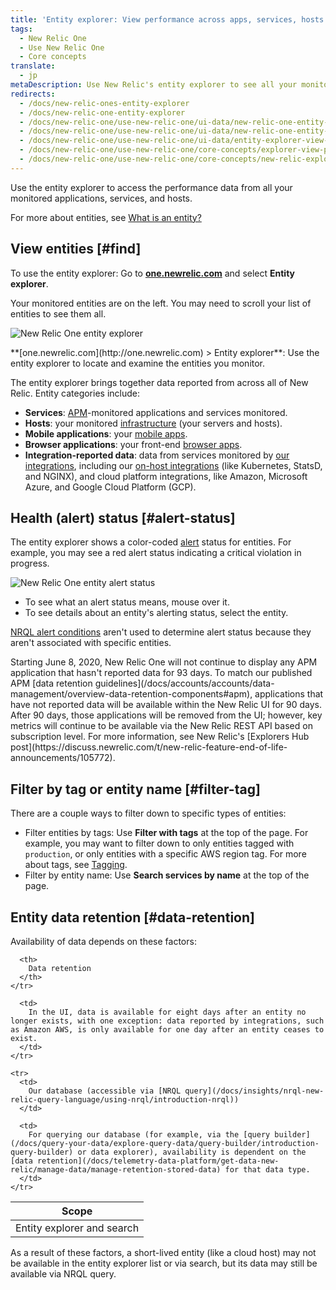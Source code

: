 ```yaml
---
title: 'Entity explorer: View performance across apps, services, hosts'
tags:
  - New Relic One
  - Use New Relic One
  - Core concepts
translate:
  - jp
metaDescription: Use New Relic's entity explorer to see all your monitored entities in one place and explore the reported data.
redirects:
  - /docs/new-relic-ones-entity-explorer
  - /docs/new-relic-one-entity-explorer
  - /docs/new-relic-one/use-new-relic-one/ui-data/new-relic-one-entity-explorer
  - /docs/new-relic-one/use-new-relic-one/ui-data/new-relic-one-entity-explorer-view-performance-across-apps-services-hosts
  - /docs/new-relic-one/use-new-relic-one/ui-data/entity-explorer-view-performance-across-apps-services-hosts
  - /docs/new-relic-one/use-new-relic-one/core-concepts/explorer-view-performance-across-apps-services-hosts
  - /docs/new-relic-one/use-new-relic-one/core-concepts/new-relic-explorer-view-performance-across-apps-services-hosts
---
```


Use the entity explorer to access the performance data from all your monitored applications, services, and hosts.

For more about entities, see [What is an entity?](/docs/new-relic-one/use-new-relic-one/core-concepts/what-entity-new-relic)

## View entities [#find]

To use the entity explorer: Go to **[one.newrelic.com](http://one.newrelic.com)** and select **Entity explorer**.

Your monitored entities are on the left. You may need to scroll your list of entities to see them all.

![New Relic One entity explorer](./images/new-relic-one-entity-explorer.png "new-relic-one-entity-explorer-entities.png")

<figcaption>
  **[one.newrelic.com](http://one.newrelic.com) > Entity explorer**: Use the entity explorer to locate and examine the entities you monitor.
</figcaption>

The entity explorer brings together data reported from across all of New Relic. Entity categories include:

* **Services**: [APM](/docs/apm)-monitored applications and services monitored.
* **Hosts**: your monitored [infrastructure](/docs/infrastructure) (your servers and hosts).
* **Mobile applications**: your [mobile apps](/docs/mobile-monitoring).
* **Browser applications**: your front-end [browser apps](/docs/browser).
* **Integration-reported data**: data from services monitored by [our integrations](https://newrelic.com/integrations), including our [on-host integrations](/docs/integrations/host-integrations/getting-started/introduction-host-integrations) (like Kubernetes, StatsD, and NGINX), and cloud platform integrations, like Amazon, Microsoft Azure, and Google Cloud Platform (GCP).

## Health (alert) status [#alert-status]

The entity explorer shows a color-coded [alert](/docs/alerts/new-relic-alerts/getting-started/introduction-new-relic-alerts) status for entities. For example, you may see a red alert status indicating a critical violation in progress.

![New Relic One entity alert status](./images/new-relic-one-entity-alert-status-red.png "new-relic-one-entity-alert-status.png")

* To see what an alert status means, mouse over it.
* To see details about an entity's alerting status, select the entity.

[NRQL alert conditions](/docs/alerts/new-relic-alerts/defining-conditions/create-alert-conditions-nrql-queries) aren't used to determine alert status because they aren't associated with specific entities.

<Callout variant="important">
  Starting June 8, 2020, New Relic One will not continue to display any APM application that hasn't reported data for 93 days. To match our published APM [data retention guidelines](/docs/accounts/accounts/data-management/overview-data-retention-components#apm), applications that have not reported data will be available within the New Relic UI for 90 days. After 90 days, those applications will be removed from the UI; however, key metrics will continue to be available via the New Relic REST API based on subscription level. For more information, see New Relic's [Explorers Hub post](https://discuss.newrelic.com/t/new-relic-feature-end-of-life-announcements/105772).
</Callout>

## Filter by tag or entity name [#filter-tag]

There are a couple ways to filter down to specific types of entities:

* Filter entities by tags: Use **Filter with tags** at the top of the page. For example, you may want to filter down to only entities tagged with `production`, or only entities with a specific AWS region tag. For more about tags, see [Tagging](/docs/using-tags).
* Filter by entity name: Use **Search services by name** at the top of the page.

## Entity data retention [#data-retention]

Availability of data depends on these factors:

<table>
  <thead>
    <tr>
      <th style={{ width: "200px" }}>
        Scope
      </th>

      <th>
        Data retention
      </th>
    </tr>
  </thead>

  <tbody>
    <tr>
      <td>
        Entity explorer and search
      </td>

      <td>
        In the UI, data is available for eight days after an entity no longer exists, with one exception: data reported by integrations, such as Amazon AWS, is only available for one day after an entity ceases to exist.
      </td>
    </tr>

    <tr>
      <td>
        Our database (accessible via [NRQL query](/docs/insights/nrql-new-relic-query-language/using-nrql/introduction-nrql))
      </td>

      <td>
        For querying our database (for example, via the [query builder](/docs/query-your-data/explore-query-data/query-builder/introduction-query-builder) or data explorer), availability is dependent on the [data retention](/docs/telemetry-data-platform/get-data-new-relic/manage-data/manage-retention-stored-data) for that data type.
      </td>
    </tr>
  </tbody>
</table>

As a result of these factors, a short-lived entity (like a cloud host) may not be available in the entity explorer list or via search, but its data may still be available via NRQL query.

